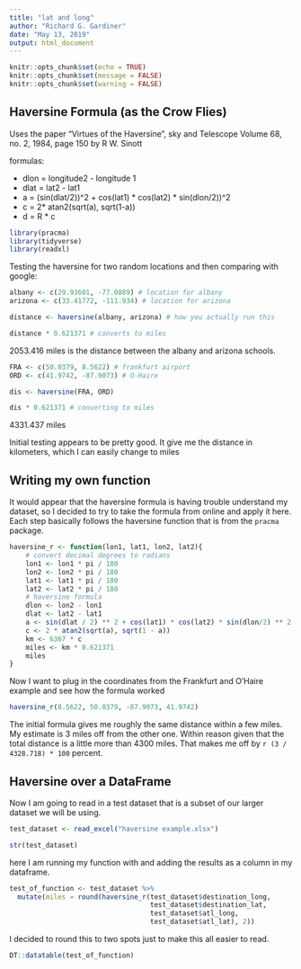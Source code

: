 ```yaml
---
title: "lat and long"
author: "Richard G. Gardiner"
date: "May 13, 2019"
output: html_document
---
```


```r
knitr::opts_chunk$set(echo = TRUE)
knitr::opts_chunk$set(message = FALSE)
knitr::opts_chunk$set(warning = FALSE)
```

## Haversine Formula (as the Crow Flies)

Uses the paper "Virtues of the Haversine", sky and Telescope Volume 68, no. 2, 1984, page 150 by R W. Sinott

formulas:

- dlon = longitude2 - longitude 1
- dlat = lat2 - lat1
- a = (sin(dlat/2))^2 + cos(lat1) * cos(lat2) * sin(dlon/2))^2
- c = 2* atan2(sqrt(a), sqrt(1-a))
- d = R * c

```r
library(pracma)
library(tidyverse)
library(readxl)
```

Testing the haversine for two random locations and then comparing with google:
```r
albany <- c(29.93601, -77.0889) # location for albany
arizona <- c(33.41772, -111.934) # location for arizona

distance <- haversine(albany, arizona) # how you actually run this

distance * 0.621371 # converts to miles
```

2053.416 miles is the distance between the albany and arizona schools.



```r
FRA <- c(50.0379, 8.5622) # frankfurt airport
ORD <- c(41.9742, -87.9073) # O-Haire

dis <- haversine(FRA, ORD) 

dis * 0.621371 # converting to miles
```

4331.437 miles


Initial testing appears to be pretty good. It give me the distance in kilometers, which I can easily change to miles


## Writing my own function

It would appear that the haversine formula is having trouble understand my dataset, so I decided to try to take the formula from online and apply it here.  Each step basically follows the haversine function that is from the `pracma` package.  

```r
haversine_r <- function(lon1, lat1, lon2, lat2){
    # convert decimal degrees to radians
    lon1 <- lon1 * pi / 180
    lon2 <- lon2 * pi / 180
    lat1 <- lat1 * pi / 180
    lat2 <- lat2 * pi / 180
    # haversine formula
    dlon <- lon2 - lon1
    dlat <- lat2 - lat1
    a <- sin(dlat / 2) ** 2 + cos(lat1) * cos(lat2) * sin(dlon/2) ** 2
    c <- 2 * atan2(sqrt(a), sqrt(1 - a))
    km <- 6367 * c
    miles <- km * 0.621371
    miles
}
```


Now I want to plug in the coordinates from the Frankfurt and O'Haire example and see how the formula worked
```r
haversine_r(8.5622, 50.0379, -87.9073, 41.9742)
```

The initial formula gives me roughly the same distance within a few miles.  My estimate is 3 miles off from the other one.  Within reason given that the total distance is a little more than 4300 miles. That makes me off by `r (3 / 4328.718) * 100` percent.

## Haversine over a DataFrame

Now I am going to read in a test dataset that is a subset of our larger dataset we will be using.
```r
test_dataset <- read_excel("haversine example.xlsx") 

str(test_dataset)
```


here I am running my function with and adding the results as a column in my dataframe. 

```r
test_of_function <- test_dataset %>%
  mutate(miles = round(haversine_r(test_dataset$destination_long, 
                                   test_dataset$destination_lat,
                                   test_dataset$atl_long, 
                                   test_dataset$atl_lat), 2))
```
I decided to round this to two spots just to make this all easier to read.

```r
DT::datatable(test_of_function)
```

